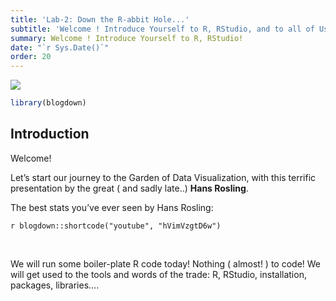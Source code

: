 ```yaml
---
title: 'Lab-2: Down the R-abbit Hole...'
subtitle: 'Welcome ! Introduce Yourself to R, RStudio, and to all of Us!'
summary: Welcome ! Introduce Yourself to R, RStudio!
date: "`r Sys.Date()`"
order: 20
---
```


![](featured.jpg)

```r
library(blogdown)
```

## Introduction

Welcome!

Let's start our journey to the Garden of Data Visualization, with this
terrific presentation by the great ( and sadly late..) **Hans Rosling**.

The best stats you've ever seen by Hans Rosling:

`r blogdown::shortcode("youtube", "hVimVzgtD6w")`

<br>

We will run some boiler-plate R code today! Nothing ( almost! ) to code!
We will get used to the tools and words of the trade: R, RStudio,
installation, packages, libraries....
